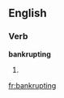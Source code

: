 ==English==

===Verb===
'''bankrupting'''

# {{present participle of|[[bankrupt]]}}

[[fr:bankrupting]]